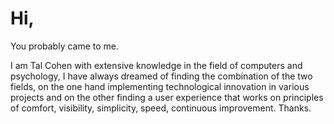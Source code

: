 # Hi,
You probably came to me.

I am Tal Cohen with extensive knowledge in the field of computers and psychology, I have always dreamed of finding the combination of the two fields, on the one hand implementing technological innovation in various projects and on the other finding a user experience that works on principles of comfort, visibility, simplicity, speed, continuous improvement. Thanks.